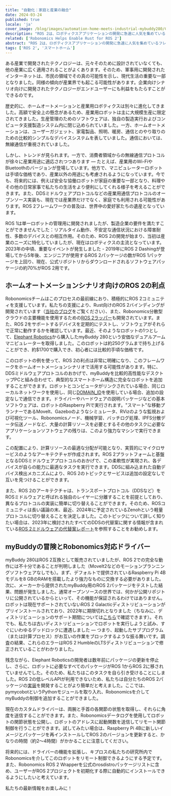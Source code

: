 ```yaml
---
title: "自動化：家庭と産業の融合"
date: 2024-03-24
published: true
locale: 'ja'
cover_image: /blog/images/automation-home-meets-industrial-mybuddy280/Cover.png
description: "ROS 2は、ロボティクスアプリケーションの開発に急速に人気を集めているフレームワークです。これには、業界の蓄積された経験が含まれ、グローバルコミュニティと共有されています。私たちのチームは、使用するロボットのための新しいROS 2パッケージの開発に積極的に関与しており、それらを分散型のRobonomicsネットワークに統合しています。"
related: ['Robonomics Helps Enable Rust for ROS 2']
abstract: "ROS 2は、ロボティクスアプリケーションの開発に急速に人気を集めているフレームワークです。これには、業界の蓄積された経験が含まれ、グローバルコミュニティと共有されています。私たちのチームは、使用するロボットのための新しいROS 2パッケージの開発に積極的に関与しており、それらを分散型のRobonomicsネットワークに統合しています。"
tags: ['ROS 2', 'スマートホーム']
---
```


ある産業で開発されたテクノロジーは、元々そのために設計されていなくても、他の産業に広く適用されることがよくあります。そのため、軍事用に開発されたインターネットは、市民の領域でその真の可能性を示し、現代生活の重要な一部となりました。同様の傾向が産業界でも起こる可能性があります。企業向けシナリオ向けに開発されたテクノロジーがエンドユーザーにも利益をもたらすことができるのです。

歴史的に、ホームオートメーションと産業用ロボティクスは別々に進化してきました。高額で安全上の懸念があるため、産業用ロボットは主に大規模生産に限定されてきました。生産管理のためのソフトウェアは、独自の製造実行およびコンピュータ支援製造システム内に閉じ込められていました。一方、ホームオートメーションは、ユーザーガジェット、家電製品、照明、暖房、通信とのやり取りのための比較的シンプルなデバイスシステムを表していました。通信においては、無線通信が重視されていました。

しかし、トレンドが見られます。一方で、消費者領域からの無線通信プロトコルが徐々に産業用途に適応されつつあります — たとえば、産業用のWi-FiやBluetoothのバージョンが登場しています。他方で、マニピュレーターロボットは手頃な価格であり、産業以外の用途にも考慮されるようになっています。今でも、将来的には、例えば安全な協働ロボットが家庭の重要な一部となり、料理やその他の日常家事で私たちの生活をより便利にしてくれる様子を考えることができます。また、DDSミドルウェアプロトコルなどの産業用通信プロトコルのオープンソース実装も、現在では産業界だけでなく、家庭でも利用される可能性があります。ROS 2フレームワークの普及は、世界中の愛好家たちの遺産となっています。

ROS 1は単一ロボットの管理用に開発されましたが、製造企業の要件を満たすことができませんでした：リアルタイム動作、不安定な通信状況における障害耐性、多数のデバイスとの相互作用。そのため、ROS 2の開発が始まり、当初は産業のニーズに特化していましたが、現在はロボティクスの主流となっています。2023年の中頃、重要なイベントが発生しました - 2019年にROS 2 Dashingが登場してから5年後、エンジニアが使用するROS 2パッケージの数がROS 1パッケージを上回り、現在、公式リポジトリからダウンロードされるソフトウェアパッケージの約70%がROS 2用です。

## ホームオートメーションシナリオ向けのROS 2の利点

Robonomicsチームはこのプロセスの最前線におり、積極的にROS 2コミュニティを支援しています。私たちの支援により、Rust向けのROS 2バインディングが開発されています（[当社のブログ](https://robonomics.network/blog/ros-2-rust-report-2022/)をご覧ください）、また、Robonomics分散型クラウドの主要機能を使用するための[ROS 2ラッパー](https://github.com/Fingerling42/robonomics-ros2)も開発されています。また、ROS 2をサポートするデバイスを定期的にテストし、ソフトウェアがそれらで正常に動作するかを確認しています。最近、そのようなロボットの1つとして、[Elephant Robotics](https://www.elephantrobotics.com/en/)から購入したmyBuddy 280という安価なデュアルアームマニピュレーターを取得しました。このロボットは約250グラムまで持ち上げることができ、約$1700で購入でき、初心者には比較的手頃な価格です。

<RbImage zoom src="/blog/images/automation-home-meets-industrial-mybuddy280/pic_1_myBuddy_280.png" alt="myBuddy 280デュアルアームロボットマニピュレーター" />

このロボットの例を使って、ROS 2の利点は非常に明確になり、このフレームワークをホームオートメーションシナリオで活用する可能性があります。特に、DDSミドルウェアプロトコルのおかげで、myBuddyを比較的高性能なデスクトップPCと組み合わせて、典型的なスマートホーム構造に完全なロボットを追加することができます。ロボットとコンピュータがリンクされている場合、同じローカルネットワークを使用し、同じ[DOMAIN_ID](https://docs.ros.org/ja/rolling/Concepts/Intermediate/About-Domain-ID.html)を使用している場合、追加の設定なしで通信できます。ドライバーやハードウェアの説明パッケージなどの基本ソフトウェアは、ロボットのRaspberry Piで実行されます。"スマート"な移動プランナーであるMoveIt、Gazeboのようなシミュレータ、RVizのような監視および可視化ツール、Robonomicsノード、機械学習、バッチログ処理、IPFS分散データ伝送ノードなど、大量の計算リソースを必要とするその他のタスクに必要なアプリケーションソフトウェアの残りは、このより強力なマシンで実行できます。

この配置により、計算リソースの最適な分配が可能となり、実質的にマイクロサービスのようなアーキテクチャが作成されます。ROS 2プラットフォームと基盤となるDDSミドルウェアプロトコルのおかげで、この柔軟性が実現され、各デバイスが自らの能力に最適なタスクを実行できます。DDSに組み込まれた自動デバイス検出メカニズムにより、ROS 2のトピックとサービスは追加の設定なしで互いを見つけることができます。

<RbImage zoom src="/blog/images/automation-home-meets-industrial-mybuddy280/pic_2_ros2_dds_smart_home.png" alt="ROS 2とDDSを使用したスマートホーム" />

また、ROS 2のアーキテクチャは、トランスポートプロトコル（DDSなど）をROSミドルウェアと呼ばれる独自のレイヤーに分離することを前提としており、異なるプロトコルの実装に簡単に切り替えることができます。そのため、ROSコミュニティは長い議論の末、最近、2024年に予定されているZenohという軽量プロトコルに切り替えることを決定しました。このトピックについて詳しく知りたい場合は、2023年に検討されたすべてのDDSの代替案に関する情報が含まれている[ROS 2ミドルウェアの代替案レポート](https://discourse.ros.org/uploads/short-url/o9ihvSjCwB8LkzRklpKdeesRTDi.pdf)を参照することをお勧めします。

## myBuddyの冒険とRobonomics対応ドライバー

myBuddy 280はROS 2互換として販売されていましたが、ROS 2での完全な動作には不十分であることが判明しました（MoveIt2などのモーションプランニングソフトウェアなしでも）。まず、デフォルトで提供されているRaspberry Pi 4Bモデルを8 GBのRAMを搭載したより強力なものに交換する必要がありました。次に、メーカーから提供されたmyBuddy用のROS 2パッケージをテストした結果、問題が発生しました。通常オープンソースの世界では、何かが公開リポジトリに公開されているからといって、その機能が保証されるわけではありません。ロボットは現在サポートされていないROS 2 Galacticディストリビューションがプリインストールされており、2022年に期限切れとなりました（ちなみに、ディストリビューションのサポート期間については[こちら](https://docs.ros.org/en/rolling/Releases.html)で確認できます）。それでも、私たちは古いディストリビューションでロボットを実行しようと試み、すぐにいわゆるデッドロックに遭遇しました — つまり、起動したサブプログラム（または計算プロセス）がお互いの作業をブロックするような振る舞いです。調査の結果、これらのエラーはROS 2 HumbleのLTSディストリビューションで修正されていることがわかりました。

残念ながら、Elephant Roboticsの開発者は数年前にパッケージの更新を停止し、さらに、ロボットに必要なすべてのパッケージがROS 1からROS 2に移されていませんでした。そのため、私たちはこのタスクを自ら引き受けることにしました。ROS 2の低レベルAPIが利用できないため、私たちは自分たちのROS 2パッケージの[実装](https://github.com/Fingerling42/mybuddy280-ros2-robonomics)を開発することがより簡単だと考えました。ここでは、pymycobotというPythonモジュールを取り入れ、Robonomicsを介してmyBuddyの制御を追加することができました。

現在のカスタムドライバーは、両腕と手首の各関節の状態を取得し、それらに角度を送信することができます。また、Robonomicsデータログを使用してロボットの関節状態を公開し、ロボットのアドレスに起動関数を送信してリモート関節制御を行うことができます。試してみたい場合は、Raspberry Pi 4Bに新しいイメージとパッケージを再インストールしてROS 2のバージョンを更新すると、かなりの時間（約2〜4時間）がかかることに注意してください。

将来的には、ドライバーの機能を拡張し、キプロスの私たちの研究所内でRobonomicsを介してこのロボットをリモート制御できるようにする予定です。また、Robonomics ROS 2 Wrapperを公式のrosdistroパッケージリストに含め、ユーザーがROS 2プロジェクトを初期化する際に自動的にインストールできるようにしたいと考えています。

私たちの最新情報をお楽しみに！